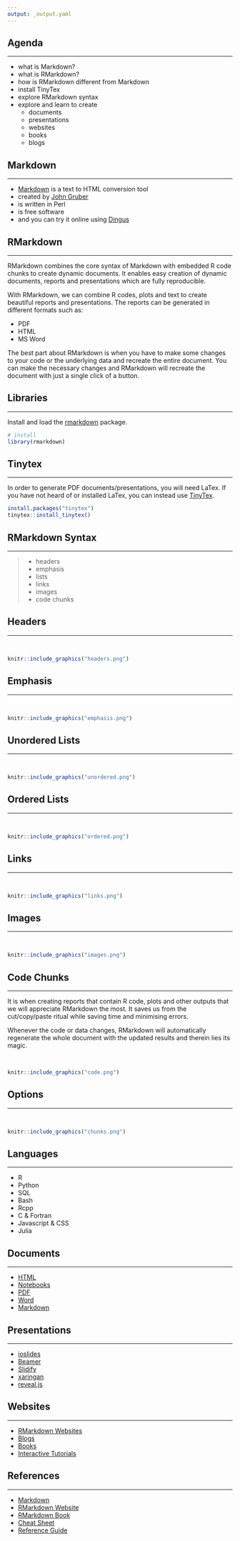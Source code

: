 ```yaml
---
output: _output.yaml
---
```


## {data-background="rmarkdown_banner.png"}

## Agenda

<hr>

- what is Markdown?
- what is RMarkdown?
- how is RMarkdown different from Markdown
- install TinyTex
- explore RMarkdown syntax
- explore and learn to create
    - documents
	- presentations
	- websites
	- books
	- blogs

## Markdown

<hr>

- [Markdown](https://daringfireball.net/projects/markdown/) is a text
  to HTML conversion tool
- created by [John Gruber](https://daringfireball.net/)
- is written in Perl
- is free software
- and you can try it online using [Dingus](https://daringfireball.net/projects/markdown/dingus) 
  

## RMarkdown

<hr>

RMarkdown combines the core syntax of Markdown with embedded R code chunks to
create dynamic documents. It enables easy creation of dynamic documents, reports
and presentations which are fully reproducible.

With RMarkdown, we can combine R codes, plots and text to create beautiful
reports and presentations. The reports can be generated in different formats
such as:

- PDF
- HTML
- MS Word

The best part about RMarkdown is when you have to make some changes to your code
or the underlying data and recreate the entire document. You can make the
necessary changes and RMarkdown will recreate the document with just a single
click of a button.

## Libraries

<hr>

Install and load the [rmarkdown](https://cran.r-project.org/web/packages/rmarkdown/)
package.

```r
# install
library(rmarkdown)
```

## Tinytex

<hr>

In order to generate PDF documents/presentations, you will need
LaTex. If you have not heard of or installed LaTex, you can instead 
use [TinyTex](https://yihui.name/tinytex/). 

```r
install.packages("tinytex")
tinytex::install_tinytex()
```

## RMarkdown Syntax

<hr>

> - headers
> - emphasis
> - lists
> - links
> - images
> - code chunks

## Headers

<hr>

<br>

```r
knitr::include_graphics("headers.png")
```

## Emphasis

<hr>

<br>

```r
knitr::include_graphics("emphasis.png")
```

## Unordered Lists

<hr>

<br>

```r
knitr::include_graphics("unordered.png")
```

## Ordered Lists

<hr>

<br>

```r
knitr::include_graphics("ordered.png")
```

## Links

<hr>

<br>

```r
knitr::include_graphics("links.png")
```

## Images

<hr>

<br>

```r
knitr::include_graphics("images.png")
```

## Code Chunks

<hr>

It is when creating reports that contain R code, plots and other outputs that
we will appreciate RMarkdown the most. It saves us from the cut/copy/paste
ritual while saving time and minimising errors.

Whenever the code or data changes, RMarkdown will automatically regenerate the
whole document with the updated results and therein lies its magic.

<br>

```r
knitr::include_graphics("code.png")
```

## Options

<hr>

<br>

```r
knitr::include_graphics("chunks.png")
```

## Languages

<hr>

- R
- Python
- SQL
- Bash
- Rcpp
- C & Fortran
- Javascript & CSS
- Julia

## Documents

<hr>

- [HTML](https://bookdown.org/yihui/rmarkdown/html-document.html)
- [Notebooks](https://bookdown.org/yihui/rmarkdown/notebook.html)
- [PDF](https://bookdown.org/yihui/rmarkdown/pdf-document.html)
- [Word](https://bookdown.org/yihui/rmarkdown/word-document.html)
- [Markdown](https://bookdown.org/yihui/rmarkdown/markdown-document.html)

## Presentations

<hr>

- [ioslides](https://bookdown.org/yihui/rmarkdown/ioslides-presentation.html)
- [Beamer](https://bookdown.org/yihui/rmarkdown/beamer-presentation.html)
- [Slidify](http://slidify.org/)
- [xaringan](https://slides.yihui.name/xaringan/)
- [reveal.js](https://github.com/rstudio/revealjs)

## Websites

<hr>

- [RMarkdown Websites](https://rmarkdown.rstudio.com/)
- [Blogs](https://bookdown.org/)
- [Books](https://bookdown.org/yihui/blogdown/)
- [Interactive Tutorials](https://rstudio.github.io/learnr/index.html)

## References

<hr>

- [Markdown](https://daringfireball.net/projects/markdown/)
- [RMarkdown Website](https://rmarkdown.rstudio.com/)
- [RMarkdown Book](https://bookdown.org/yihui/rmarkdown/)
- [Cheat Sheet](http://www.rstudio.com/wp-content/uploads/2015/02/rmarkdown-cheatsheet.pdf)
- [Reference Guide](http://www.rstudio.com/wp-content/uploads/2015/03/rmarkdown-reference.pdf)

## {data-background="thankyou.png"}
